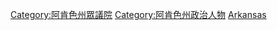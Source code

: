 [[Category:阿肯色州眾議院|Category:阿肯色州眾議院]]
[[Category:阿肯色州政治人物|Category:阿肯色州政治人物]]
[[Category:美國各州眾議員|Arkansas]]